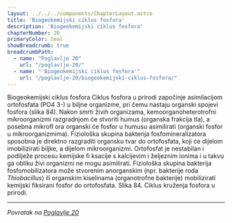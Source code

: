 ```yaml
---
layout: ../../../components/ChapterLayout.astro
title: 'Biogeokemijski ciklus fosfora'
description: 'Biogeokemijski ciklus fosfora'
chapterNumber: 20
primaryColor: teal
showBreadcrumb: true
breadcrumbPath:
  - name: "Poglavlje 20"
    url: "/poglavlje-20/"
  - name: "'Biogeokemijski ciklus fosfora'"
    url: "/poglavlje-20/biogeokemijski-ciklus-fosfora/"
---
```




Biogeokemijski ciklus fosfora
Ciklus fosfora u prirodi započinje asimilacijom ortofosfata (PO4
3-) u
biljne organizme, pri čemu nastaju organski spojevi fosfora (slika 84).
Nakon smrti živih organizama, kemoorganoheterotrofni mikroorganizmi
razgradnjom će stvoriti humus (organska frakcija tla), a posebna mikrofl
ora organski će fosfor u humusu asimilirati (organski fosfor u mikroorganizmima).
Fiziološka skupina bakterija fosfomineralizatora sposobna
je direktno razgraditi organsku tvar do ortofosfata, koji će dijelom
imobilizirati biljke, a dijelom mikroorganizmi. Ortofosfat je nestabilan i
podliježe procesu kemijske fi ksacije s kalcijevim i željeznim ionima i u
takvu ga obliku živi organizmi ne mogu asimilirati. Fiziološka skupina
bakterija fosfomobilizatora može stvorenim anorganskim (npr. bakterije
roda *Thiobacillus*) ili organskim kiselinama (organotrofne bakterije) mobilizirati
 kemijski fiksirani fosfor do ortofosfata.
Slika 84. Ciklus kruženja fosfora u prirodi.

---

*Povratak na [Poglavlje 20](/poglavlje-20)*


